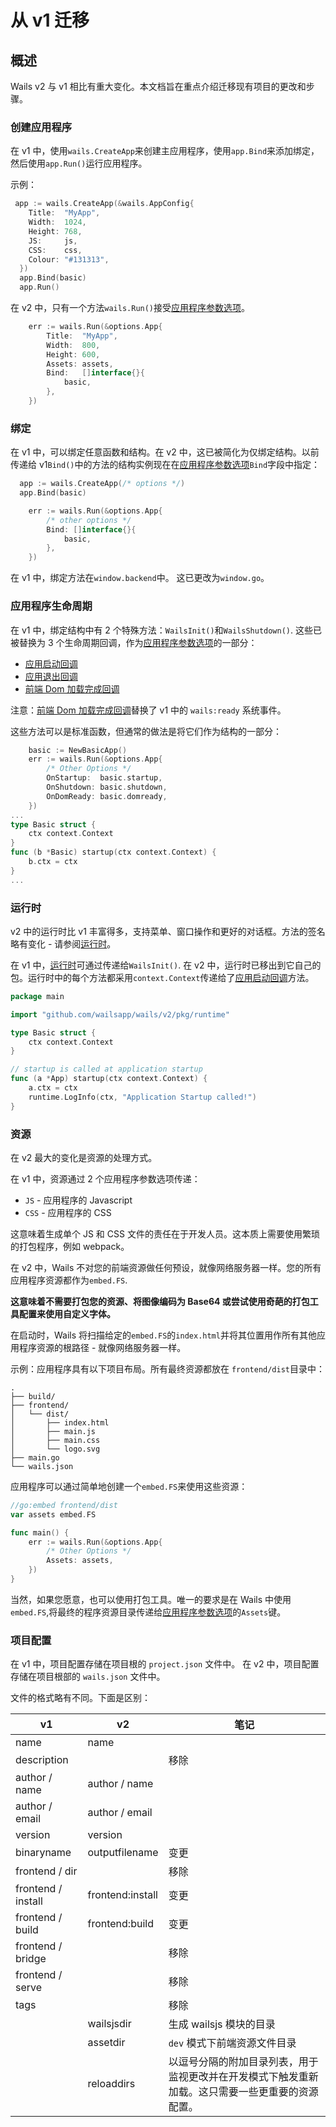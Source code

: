 # 从 v1 迁移

## 概述

Wails v2 与 v1 相比有重大变化。本文档旨在重点介绍迁移现有项目的更改和步骤。

### 创建应用程序

在 v1 中，使用`wails.CreateApp`来创建主应用程序，使用`app.Bind`来添加绑定，然后使用`app.Run()`运行应用程序。

示例：

```go title="v1"
 app := wails.CreateApp(&wails.AppConfig{
    Title:  "MyApp",
    Width:  1024,
    Height: 768,
    JS:     js,
    CSS:    css,
    Colour: "#131313",
  })
  app.Bind(basic)
  app.Run()
```

在 v2 中，只有一个方法`wails.Run()`接受[应用程序参数选项](/docs/reference/options#应用程序参数选项)。

```go title="v2"
	err := wails.Run(&options.App{
		Title:  "MyApp",
		Width:  800,
		Height: 600,
		Assets: assets,
		Bind:   []interface{}{
			basic,
		},
	})
```

### 绑定

在 v1 中，可以绑定任意函数和结构。在 v2 中，这已被简化为仅绑定结构。以前传递给 v1`Bind()`中的方法的结构实例现在在[应用程序参数选项](/docs/reference/options#应用程序参数选项)`Bind`字段中指定：

```go title="v1"
  app := wails.CreateApp(/* options */)
  app.Bind(basic)
```

```go title="v2"
	err := wails.Run(&options.App{
		/* other options */
		Bind: []interface{}{
			basic,
		},
	})
```

在 v1 中，绑定方法在`window.backend`中。 这已更改为`window.go`。

### 应用程序生命周期

在 v1 中，绑定结构中有 2 个特殊方法：`WailsInit()`和`WailsShutdown()`. 这些已被替换为 3 个生命周期回调，作为[应用程序参数选项](/docs/reference/options#应用程序参数选项)的一部分：

- [应用启动回调](/docs/reference/options#应用启动回调)
- [应用退出回调](/docs/reference/options#应用退出回调)
- [前端 Dom 加载完成回调](/docs/reference/options#前端-dom-加载完成回调)

注意：[前端 Dom 加载完成回调](/docs/reference/options#前端-dom-加载完成回调)替换了 v1 中的 `wails:ready` 系统事件。

这些方法可以是标准函数，但通常的做法是将它们作为结构的一部分：

```go title="v2"
    basic := NewBasicApp()
	err := wails.Run(&options.App{
	    /* Other Options */
		OnStartup:  basic.startup,
		OnShutdown: basic.shutdown,
		OnDomReady: basic.domready,
	})
...
type Basic struct {
    ctx context.Context
}
func (b *Basic) startup(ctx context.Context) {
    b.ctx = ctx
}
...
```

### 运行时

v2 中的运行时比 v1 丰富得多，支持菜单、窗口操作和更好的对话框。方法的签名略有变化 - 请参阅[运行时](/docs/reference/runtime/intro)。

在 v1 中，[运行时](/docs/reference/runtime/intro)可通过传递给`WailsInit()`. 在 v2 中，运行时已移出到它自己的包。运行时中的每个方法都采用`context.Context`传递给了[应用启动回调](/docs/reference/options#应用启动回调)方法。

```go title="运行时示例"
package main

import "github.com/wailsapp/wails/v2/pkg/runtime"

type Basic struct {
	ctx context.Context
}

// startup is called at application startup
func (a *App) startup(ctx context.Context) {
	a.ctx = ctx
	runtime.LogInfo(ctx, "Application Startup called!")
}

```

### 资源

在 v2 最大的变化是资源的处理方式。

在 v1 中，资源通过 2 个应用程序参数选项传递：

- `JS` - 应用程序的 Javascript
- `CSS` - 应用程序的 CSS

这意味着生成单个 JS 和 CSS 文件的责任在于开发人员。这本质上需要使用繁琐的打包程序，例如 webpack。

在 v2 中，Wails 不对您的前端资源做任何预设，就像网络服务器一样。您的所有应用程序资源都作为`embed.FS`.

**这意味着不需要打包您的资源、将图像编码为 Base64 或尝试使用奇葩的打包工具配置来使用自定义字体。**

在启动时，Wails 将扫描给定的`embed.FS`的`index.html`并将其位置用作所有其他应用程序资源的根路径 - 就像网络服务器一样。

示例：应用程序具有以下项目布局。所有最终资源都放在 `frontend/dist`目录中：

```shell
.
├── build/
├── frontend/
│   └── dist/
│       ├── index.html
│       ├── main.js
│       ├── main.css
│       └── logo.svg
├── main.go
└── wails.json
```

应用程序可以通过简单地创建一个`embed.FS`来使用这些资源：

```go title="资源示例"
//go:embed frontend/dist
var assets embed.FS

func main() {
	err := wails.Run(&options.App{
	    /* Other Options */
		Assets: assets,
	})
}
```

当然，如果您愿意，也可以使用打包工具。唯一的要求是在 Wails 中使用`embed.FS`,将最终的程序资源目录传递给[应用程序参数选项](/docs/reference/options#应用程序参数选项)的`Assets`键。

### 项目配置

在 v1 中，项目配置存储在项目根的 `project.json` 文件中。
在 v2 中，项目配置存储在项目根部的 `wails.json` 文件中。

文件的格式略有不同。下面是区别：

<p align="center">

| v1                 | v2               | 笔记                                                                                             |
| ------------------ | ---------------- | ------------------------------------------------------------------------------------------------ |
| name               | name             |                                                                                                  |
| description        |                  | 移除                                                                                             |
| author / name      | author / name    |                                                                                                  |
| author / email     | author / email   |                                                                                                  |
| version            | version          |                                                                                                  |
| binaryname         | outputfilename   | 变更                                                                                             |
| frontend / dir     |                  | 移除                                                                                             |
| frontend / install | frontend:install | 变更                                                                                             |
| frontend / build   | frontend:build   | 变更                                                                                             |
| frontend / bridge  |                  | 移除                                                                                             |
| frontend / serve   |                  | 移除                                                                                             |
| tags               |                  | 移除                                                                                             |
|                    | wailsjsdir       | 生成 wailsjs 模块的目录                                                                          |
|                    | assetdir         | `dev` 模式下前端资源文件目录                                                                     |
|                    | reloaddirs       | 以逗号分隔的附加目录列表，用于监视更改并在开发模式下触发重新加载。这只需要一些更重要的资源配置。 |

</p>
